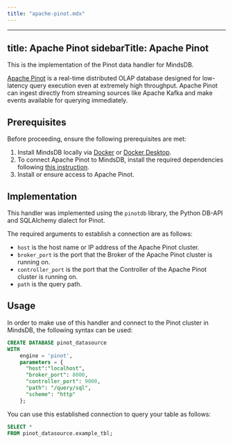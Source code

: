 ```yaml
---
title: "apache-pinot.mdx"
---
```


---
title: Apache Pinot
sidebarTitle: Apache Pinot
---

This is the implementation of the Pinot data handler for MindsDB.

[Apache Pinot](https://pinot.apache.org/) is a real-time distributed OLAP database designed for low-latency query execution even at extremely high throughput. Apache Pinot can ingest directly from streaming sources like Apache Kafka and make events available for querying immediately.

## Prerequisites

Before proceeding, ensure the following prerequisites are met:

1. Install MindsDB locally via [Docker](/setup/self-hosted/docker) or [Docker Desktop](/setup/self-hosted/docker-desktop).
2. To connect Apache Pinot to MindsDB, install the required dependencies following [this instruction](/setup/self-hosted/docker#install-dependencies).
3. Install or ensure access to Apache Pinot.

## Implementation

This handler was implemented using the `pinotdb` library, the Python DB-API and SQLAlchemy dialect for Pinot.

The required arguments to establish a connection are as follows:

* `host` is the host name or IP address of the Apache Pinot cluster.
* `broker_port` is the port that the Broker of the Apache Pinot cluster is running on.
* `controller_port` is the port that the Controller of the Apache Pinot cluster is running on.
* `path` is the query path.

## Usage

In order to make use of this handler and connect to the Pinot cluster in MindsDB, the following syntax can be used:

```sql
CREATE DATABASE pinot_datasource
WITH
    engine = 'pinot',
    parameters = {
      "host":"localhost",
      "broker_port": 8000,
      "controller_port": 9000,
      "path": "/query/sql",
      "scheme": "http"
    };
```

You can use this established connection to query your table as follows:

```sql
SELECT *
FROM pinot_datasource.example_tbl;
```
